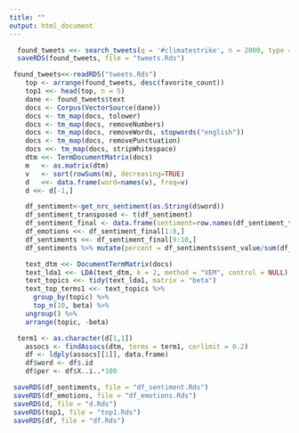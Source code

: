 ```yaml
---
title: ""
output: html_document
---
```


```r
  found_tweets <<- search_tweets(q = '#climatestrike', n = 2000, type = "mixed", include_rts = FALSE)   
  saveRDS(found_tweets, file = "tweets.Rds")
```


```r
 found_tweets<<-readRDS("tweets.Rds") 
    top <- arrange(found_tweets, desc(favorite_count))
    top1 <<- head(top, n = 5)
    dane <- found_tweets$text
    docs <- Corpus(VectorSource(dane))
    docs <- tm_map(docs, tolower) 
    docs <- tm_map(docs, removeNumbers) 
    docs <- tm_map(docs, removeWords, stopwords("english")) 
    docs <- tm_map(docs, removePunctuation) 
    docs <<- tm_map(docs, stripWhitespace) 
    dtm <<- TermDocumentMatrix(docs)     
    m   <- as.matrix(dtm)                   
    v   <- sort(rowSums(m), decreasing=TRUE)   
    d   <<- data.frame(word=names(v), freq=v) 
    d <<- d[-1,]
```

```r
    df_sentiment<-get_nrc_sentiment(as.String(d$word)) 
    df_sentiment_transposed <- t(df_sentiment)
    df_sentiment_final <- data.frame(sentiment=row.names(df_sentiment_transposed),sent_value=df_sentiment_transposed, row.names=NULL) 
    df_emotions <<- df_sentiment_final[1:8,]    
    df_sentiments <<- df_sentiment_final[9:10,] 
    df_sentiments %>% mutate(percent = df_sentiments$sent_value/sum(df_sentiments$sent_value)) ->> df_sentiments
```

```r
    text_dtm <<- DocumentTermMatrix(docs)
    text_lda1 <<- LDA(text_dtm, k = 2, method = "VEM", control = NULL)
    text_topics <<- tidy(text_lda1, matrix = "beta")
    text_top_terms1 <<- text_topics %>%
      group_by(topic) %>%
      top_n(10, beta) %>%
    ungroup() %>%
    arrange(topic, -beta)
```

```r
  term1 <- as.character(d[1,1])
    assocs <- findAssocs(dtm, terms = term1, corlimit = 0.2)  
    df <- ldply(assocs[[1]], data.frame)
    df$word <- df$.id 
    df$per <- df$X..i..*100 
```

```r
 saveRDS(df_sentiments, file = "df_sentiment.Rds")
 saveRDS(df_emotions, file = "df_emotions.Rds")
 saveRDS(d, file = "d.Rds")
 saveRDS(top1, file = "top1.Rds")
 saveRDS(df, file = "df.Rds")
```



